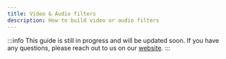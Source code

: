 ```yaml
---
title: Video & Audio filters
description: How to build video or audio filters
---
```


:::info
This guide is still in progress and will be updated soon.
If you have any questions, please reach out to us on our [website](https://getstream.io/video/#contact).
:::
